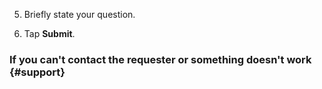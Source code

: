 5. Briefly state your question.

6. Tap **Submit**.

### If you can't contact the requester or something doesn't work {#support}
